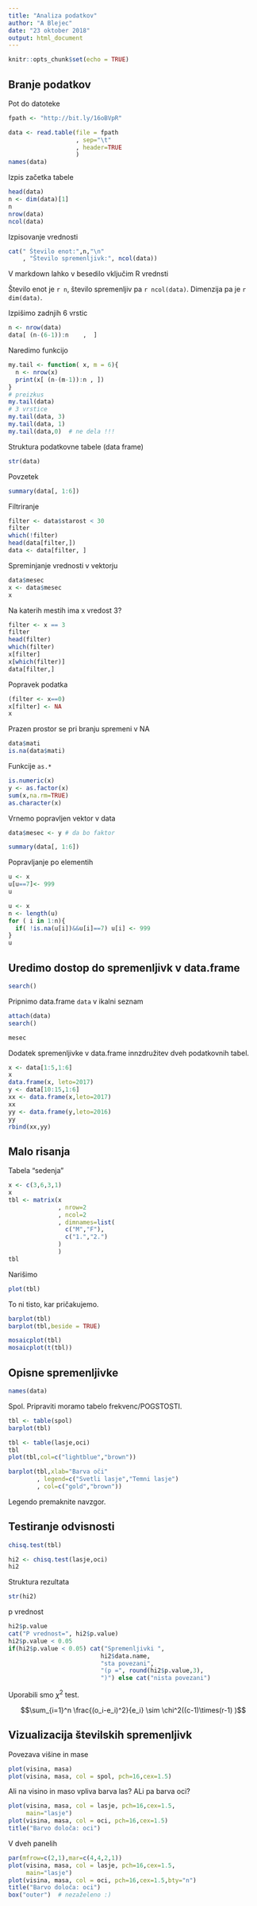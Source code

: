 ```yaml
---
title: "Analiza podatkov"
author: "A Blejec"
date: "23 oktober 2018"
output: html_document
---
```


```r
knitr::opts_chunk$set(echo = TRUE)
```

## Branje podatkov

Pot do datoteke

```r
fpath <- "http://bit.ly/16oBVpR"
```

```r
data <- read.table(file = fpath
                   , sep="\t"
                   , header=TRUE
                   )
names(data)
```

Izpis začetka tabele
```r
head(data)
n <- dim(data)[1]
n
nrow(data)
ncol(data)
```
Izpisovanje vrednosti
```r
cat(" Število enot:",n,"\n"
    , "Število spremenljivk:", ncol(data))
```

V markdown lahko v besedilo vključim R vrednsti

Število enot je `r n`, 
število spremenljiv pa `r ncol(data)`.
Dimenzija pa je `r dim(data)`.

Izpišimo zadnjih 6 vrstic
```r
n <- nrow(data)
data[ (n-(6-1)):n    ,  ]
```

Naredimo funkcijo

```r
my.tail <- function( x, m = 6){
  n <- nrow(x)
  print(x[ (n-(m-1)):n , ])
}
# preizkus
my.tail(data)
# 3 vrstice
my.tail(data, 3)
my.tail(data, 1)
my.tail(data,0)  # ne dela !!!
```


Struktura podatkovne tabele (data frame)

```r
str(data)
```
Povzetek
```r
summary(data[, 1:6])
```

Filtriranje

```r
filter <- data$starost < 30
filter
which(!filter)
head(data[filter,])
data <- data[filter, ]
```

Spreminjanje vrednosti v vektorju

```r
data$mesec
x <- data$mesec
x
```

Na katerih mestih ima x vredost 3?

```r
filter <- x == 3
filter
head(filter)
which(filter)
x[filter]
x[which(filter)]
data[filter,]
```
Popravek podatka 
```r
(filter <- x==0)
x[filter] <- NA
x
```
Prazen prostor se pri branju spremeni v NA

```r
data$mati
is.na(data$mati)
```

Funkcije `as.*`

```r
is.numeric(x)
y <- as.factor(x)
sum(x,na.rm=TRUE)
as.character(x)
```

Vrnemo popravljen vektor v data

```r
data$mesec <- y # da bo faktor
```

```r
summary(data[, 1:6])
```

Popravljanje po elementih

```r
u <- x
u[u==7]<- 999
u
```

```r
u <- x
n <- length(u)
for ( i in 1:n){
  if( !is.na(u[i])&&u[i]==7) u[i] <- 999
}
u
```

## Uredimo dostop do spremenljivk v data.frame

```r
search()
```

Pripnimo data.frame `data` v ikalni seznam

```r
attach(data)
search()
```

```r
mesec
```

Dodatek spremenljivke v data.frame innzdružitev dveh podatkovnih tabel.


```r
x <- data[1:5,1:6]
x
data.frame(x, leto=2017)
y <- data[10:15,1:6]
xx <- data.frame(x,leto=2017)
xx
yy <- data.frame(y,leto=2016)
yy
rbind(xx,yy)
```

## Malo risanja

Tabela "sedenja"

```r
x <- c(3,6,3,1)
x
tbl <- matrix(x
              , nrow=2
              , ncol=2
              , dimnames=list(
                c("M","F"),
                c("1.","2.")
              )
              )
tbl
```

Narišimo

```r
plot(tbl)
```
To ni tisto, kar pričakujemo.

```r
barplot(tbl)
barplot(tbl,beside = TRUE)
```

```r
mosaicplot(tbl)
mosaicplot(t(tbl))
```

## Opisne spremenljivke

```r
names(data)
```
Spol. Pripraviti moramo tabelo frekvenc/POGSTOSTI.
```r
tbl <- table(spol)
barplot(tbl)
```

```r
tbl <- table(lasje,oci)
tbl
plot(tbl,col=c("lightblue","brown"))
```

```r
barplot(tbl,xlab="Barva oči"
        , legend=c("Svetli lasje","Temni lasje")
        , col=c("gold","brown"))
```
Legendo premaknite navzgor.

## Testiranje odvisnosti

```r
chisq.test(tbl)
```

```r
hi2 <- chisq.test(lasje,oci)
hi2
```
Struktura rezultata

```r
str(hi2)
```
p vrednost

```r
hi2$p.value
cat("P vrednost=", hi2$p.value)
hi2$p.value < 0.05
if(hi2$p.value < 0.05) cat("Spremenljivki ",
                          hi2$data.name, 
                          "sta povezani",
                          "(p =", round(hi2$p.value,3),
                          ")") else cat("nista povezani")
```

Uporabili smo $\chi^2$ test.

$$\sum_{i=1}^n \frac{(o_i-e_i)^2}{e_i} \sim \chi^2((c-1)\times(r-1) )$$

## Vizualizacija številskih spremenljivk

Povezava višine in mase

```r
plot(visina, masa)
plot(visina, masa, col = spol, pch=16,cex=1.5)
```

Ali na visino in maso vpliva barva las?
ALi pa barva oci?

```r
plot(visina, masa, col = lasje, pch=16,cex=1.5,
     main="lasje")
plot(visina, masa, col = oci, pch=16,cex=1.5)
title("Barvo določa: oci")
```

V dveh panelih

```r
par(mfrow=c(2,1),mar=c(4,4,2,1))
plot(visina, masa, col = lasje, pch=16,cex=1.5,
     main="lasje")
plot(visina, masa, col = oci, pch=16,cex=1.5,bty="n")
title("Barvo določa: oci")
box("outer")  # nezaželeno :)
```





